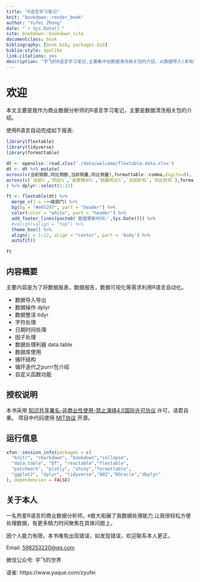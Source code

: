 ```yaml
--- 
title: "R语言学习笔记"
knit: "bookdown::render_book"
author: "Yufei Zhong"
date: "`r Sys.Date()`"
site: bookdown::bookdown_site
documentclass: book
bibliography: [book.bib, packages.bib]
biblio-style: apalike
link-citations: yes
description: "宇飞的R语言学习笔记,主要集中在数据清洗相关包的介绍，从数据导入(本地数据 数据库)到数据清洗，到固定报表输出的自动化流程。"
---
```



# 欢迎 {#welcome .unnumbered}


本文主要是我作为商业数据分析师的R语言学习笔记，主要是数据清洗相关包的介绍。


使用R语言自动完成如下报表:

```r
library(flextable)
library(tidyverse)
library(formattable)

dt <- openxlsx::read.xlsx('./data/welcome/flextable-data.xlsx')
dt <- dt %>% mutate(
across(c(当前销额,同比销额,当前销量,同比销量),formattable::comma,digits=0),
across(c(`当前%`,`同比%`,`金额增长%`,`销量同比%`,`当前折扣`,`同比折扣`),formattable::percent,digits = 1)
) %>% dplyr::select(1:12)

ft <- flextable(dt) %>% 
  merge_v(j = ~一级部门) %>% 
  bg(bg = "#e05297", part = "header") %>% 
  color(color = "white", part = "header") %>% 
  add_footer_lines(paste0('数据更新时间:',Sys.Date())) %>% 
  #valign(valign = "top") %>%
  theme_box() %>% 
  align(j = 1:12, align = "center", part = 'body') %>% 
  autofit()
    
ft
```




## 内容概要{#abstract .unnumbered}

主要内容是为了将数据报表，数据报告，数据可视化等需求利用R语言自动化。

- 数据导入导出
- 数据操作 dplyr
- 数据整洁 tidyr
- 字符处理
- 日期时间处理
- 因子处理
- 数据处理利器 data.table
- 数据库使用
- 循环结构
- 循环迭代之purrr包介绍
- 自定义函数功能





## 授权说明 {#sec:licenses .unnumbered}

::: {.rmdwarn data-latex="{警告}"}
本书采用 [知识共享署名-非商业性使用-禁止演绎4.0国际许可协议](https://creativecommons.org/licenses/by-nc-nd/4.0/) 许可，请君自重。
项目中代码使用 [MIT协议](https://github.com/zyf19940501/Rbook) 开源。
:::




## 运行信息{#session  .unnumbered}

```r
xfun::session_info(packages = c(
  "knitr", "rmarkdown", "bookdown","collapse",
  "data.table", "DT", "reactable","flextable",
  "patchwork", "plotly", "shiny","formattable",
  "ggplot2", "dplyr", "tidyverse","DBI","ROracle","dbplyr"
), dependencies = FALSE)
```



## 关于本人{#author  .unnumbered}

一名热爱R语言的商业数据分析师。`R`极大拓展了我数据处理能力,让我很轻松方便处理数据，有更多精力时间聚焦在具体问题上。

因个人能力有限，本书难免出现错误，如发现错误，欢迎联系本人更正。


Email: <598253220@qq.com> 

微信公众号: 宇飞的世界 

语雀: https://www.yuque.com/zyufei

